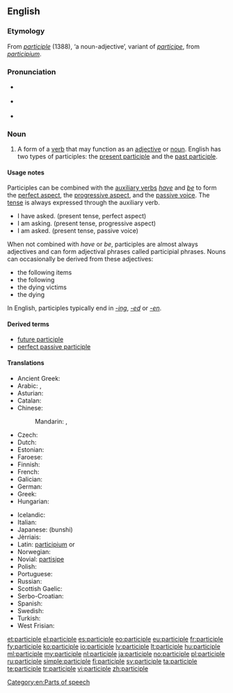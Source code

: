 ==English==

{{wikipedia}}

===Etymology===
From {{etyl|fro}} ''[[#Old French|participle]]'' (1388), ‘a noun-adjective’, variant of ''[[participe]]'', from {{etyl|la}} ''[[participium]]''.

===Pronunciation===
* {{a|RP}} {{IPA|/pɑːˈtɪsɪpəl/}}
* {{a|US}} {{IPA|/ˈpɑːrtɪˌsɪpəl/}}
* {{audio|en-us-participle.ogg|Audio (US)}}

===Noun===
{{en-noun}}

# {{context|grammar}} A form of a [[verb]] that may function as an [[adjective]] or [[noun]].  English has two types of participles: the [[present participle]] and the [[past participle]].

====Usage notes====
Participles can be combined with the [[auxiliary verbs]] ''[[have]]'' and ''[[be]]'' to form the [[perfect aspect]], the [[progressive aspect]], and the [[passive voice]].  The [[tense]] is always expressed through the auxiliary verb.
* I have asked. (present tense, perfect aspect)
* I am asking. (present tense, progressive aspect)
* I am asked. (present tense, passive voice)

When not combined with ''have'' or ''be'', participles are almost always adjectives and can form adjectival phrases called participial phrases.  Nouns can occasionally be derived from these adjectives:
* the following items
* the following
* the dying victims
* the dying
In English, participles typically end in ''[[-ing]]'', ''[[-ed]]'' or ''[[-en]]''.

====Derived terms====
* [[future participle]]
* [[perfect passive participle]]

====Translations====
{{trans-top|verb form}}
* Ancient Greek: {{tø|grc|μετοχή|tr=metokhē|sc=polytonic}}
* Arabic: {{t-|ar|اسم فاعل|m|tr=ism faa`il}},  {{t-|ar|اسم مفعول|m|tr=ism maf`uul}}
* Asturian: {{t|ast|participiu|m}}
* Catalan: {{t-|ca|participi|m}}
* Chinese:
*: Mandarin: {{t-|cmn|分詞|sc=Hani}},  {{t|cmn|分词|tr=fēncí|sc=Hani}}
* Czech: {{t+|cs|příčestí|n}}
* Dutch: {{t+|nl|deelwoord|n}}
* Estonian: {{t-|et|kesksõna}}
* Faroese: {{t-|fo|lýsingarháttur|m}}
* Finnish: {{t+|fi|partisiippi}}
* French: {{t+|fr|participe|m}}
* Galician: {{t|gl|participio|m}}
* German: {{t+|de|Partizip|n}}
* Greek: {{t+|el|μετοχή|tr=metochí}}
* Hungarian: {{t+|hu|melléknévi igenév}}
{{trans-mid}}
* Icelandic: {{t+|is|lýsingarháttur|m}}
* Italian: {{t+|it|participio|m}}
* Japanese: {{t-|ja|分詞}} (bunshi)
* Jèrriais: {{tø|roa-jer|participe|m}}
* Latin: [[participium]] {{m}} or {{n}}
* Norwegian: {{t-|no|partisipp|n}}
* Novial: [[partisipe]]
* Polish: {{t+|pl|imiesłów|m}}
* Portuguese: {{t+|pt|particípio}}
* Russian: {{t+|ru|причастие|n|tr=pričástije}}
* Scottish Gaelic: {{t-|gd|rann-phàirt|f}}
* Serbo-Croatian: {{t-|sh|particip|m}}
* Spanish: {{t+|es|participio|m}}
* Swedish: {{t+|sv|particip|n}}
* Turkish: {{t+|tr|ortaç}}
* West Frisian: {{t-|fy|mulwurd}}
{{trans-bottom}}

[[Category:en:Parts of speech]]

[[et:participle]]
[[el:participle]]
[[es:participle]]
[[eo:participle]]
[[eu:participle]]
[[fr:participle]]
[[fy:participle]]
[[ko:participle]]
[[io:participle]]
[[lv:participle]]
[[lt:participle]]
[[hu:participle]]
[[ml:participle]]
[[my:participle]]
[[nl:participle]]
[[ja:participle]]
[[no:participle]]
[[pl:participle]]
[[ru:participle]]
[[simple:participle]]
[[fi:participle]]
[[sv:participle]]
[[ta:participle]]
[[te:participle]]
[[tr:participle]]
[[vi:participle]]
[[zh:participle]]